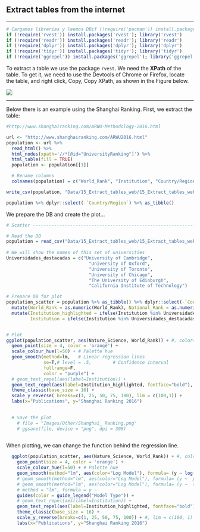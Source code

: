 ## Extract tables from the internet

***
```r
# Cargamos librerias y leemos DBif (!require('pacman')) install.packages('pacman'); library('pacman')
if (!require('rvest')) install.packages('rvest'); library('rvest')
if (!require('readr')) install.packages('readr'); library('readr')
if (!require('dplyr')) install.packages('dplyr'); library('dplyr')
if (!require('tidyr')) install.packages('tidyr'); library('tidyr')
if (!require('ggrepel')) install.packages('ggrepel'); library('ggrepel')


```

To extract a table we use the package `rvest`. We need the **XPath** of the table. To get it, we need to use the Devtools of Chrome or Firefox, locate the table, and right click, Copy, Copy XPath, as shown in the Figure below.


![](Images/Other/16_Extract_tables_web.png)
  
  
***  

Below there is an example using the Shanghai Ranking. First, we extract the table:  

```r
#http://www.shanghairanking.com/ARWU-Methodology-2016.html

url <- "http://www.shanghairanking.com/ARWU2016.html"
population <- url %>%
  read_html() %>%
  html_nodes(xpath='//*[@id="UniversityRanking"]') %>%
  html_table(fill = TRUE)
  population <- population[[1]]

  # Rename columns 
  colnames(population) = c("World_Rank", "Institution", "Country/Region", "National_Rank", "Total_Score", "Alumni", "Awards", "Higly_Cited_Researchers", "Nature_Science", "Publications", "PCP")

write_csv(population, "Data/15_Extract_tables_web/15_Extract_tables_web_Shanghai_2016.csv")

population %>% dplyr::select(-`Country/Region`) %>% as_tibble()

```

   
We prepare the DB and create the plot...
```r
# Scatter -----------------------------------------------------------------

# Read the DB
population = read_csv("Data/15_Extract_tables_web/15_Extract_tables_web_Shanghai_2016.csv")
  
# We will show the names of this set of universities
Universidades_destacadas = c("University of Cambridge", 
                               "University of Oxford", 
                               "University of Toronto", 
                               "University of Chicago", 
                               "The University of Edinburgh",
                               "California Institute of Technology")

# Prepare DB for plot  
population_scatter = population %>% as_tibble() %>% dplyr::select(-`Country/Region`) %>% drop_na() %>%
  mutate(World_Rank = as.numeric(World_Rank), National_Rank = as.numeric(National_Rank)) %>% 
  mutate(Institution_highlighted = ifelse(Institution %in% Universidades_destacadas, Institution, NA),
         Institution = ifelse(Institution %in% Universidades_destacadas, NA, Institution))


# Plot
ggplot(population_scatter, aes(Nature_Science, World_Rank)) + #, color=factor(P_s)
  geom_point(size = 4, color = 'orange') +
  scale_colour_hue(l=50) + # Palette hue
  geom_smooth(method=lm,   # Linear regression lines
              se=T,# level = .5,        # Confidence interval
              fullrange=F, 
              color = "purple") +
  # geom_text_repel(aes(label=Institution)) + 
  geom_text_repel(aes(label=Institution_highlighted, fontface="bold"), size = 3) +   
  theme_classic(base_size = 16) + 
  scale_y_reverse( breaks=c(1, 25, 50, 75, 100), lim = c(100,1)) +
  labs(x="Publications", y="Shanghai Ranking 2016")

  
  # Save the plot
    # file = "Images/Other/Shanghai_ Ranking.png"
    # ggsave(file, device = "png", dpi = 300)
  
```


When plotting, we can change the function behind the regression line.

```r

  ggplot(population_scatter, aes(Nature_Science, World_Rank)) + #, color=factor(P_s)
    geom_point(size = 4, color = 'orange') +
    scale_colour_hue(l=50) + # Palette hue
    geom_smooth(method="lm", aes(color="Log Model"), formula= (y ~ log(x)), se=T, linetype = 1,  level = .999) +
    # geom_smooth(method="lm", aes(color="Log Model"), formula= (y ~  poly(x, 2, raw=TRUE)), se=T, linetype = 1) +
    # geom_smooth(method="lm", aes(color="Log Model"), formula= (y ~  splines::bs(x, 3)), se=T, linetype = 1,  level = .999) +
    # method = "lm", formula = y ~ 
    guides(color = guide_legend("Model Type")) +
    # geom_text_repel(aes(label=Institution)) + 
    geom_text_repel(aes(label=Institution_highlighted, fontface="bold"), size = 3) +   
    theme_classic(base_size = 16) + 
    scale_y_reverse(breaks=c(1, 25, 50, 75, 100)) + #, lim = c(100, 1)
    labs(x="Publications", y="Shanghai Ranking 2016")
  
  
```

